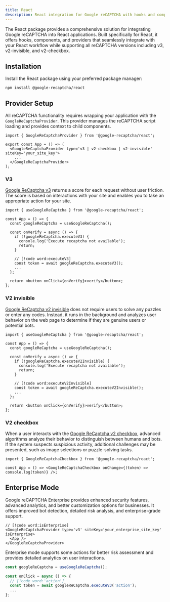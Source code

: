 ```yaml
---
title: React
description: React integration for Google reCAPTCHA with hooks and components
---
```


The React package provides a comprehensive solution for integrating Google reCAPTCHA into React applications. Built specifically for React, it offers hooks, components, and providers that seamlessly integrate with your React workflow while supporting all reCAPTCHA versions including v3, v2-invisible, and v2-checkbox.

## Installation

Install the React package using your preferred package manager:

```package-install
npm install @google-recaptcha/react
```

## Provider Setup

All reCAPTCHA functionality requires wrapping your application with the `GoogleReCaptchaProvider`. This provider manages the reCAPTCHA script loading and provides context to child components.

```tsx
import { GoogleReCaptchaProvider } from '@google-recaptcha/react';

export const App = () => (
  <GoogleReCaptchaProvider type='v3 | v2-checkbox | v2-invisible' siteKey='your_site_key'>
    ...
  </GoogleReCaptchaProvider>
);
```

### V3

[Google ReCaptcha v3](https://developers.google.com/recaptcha/docs/v3) returns a score for each request without user friction. The score is based on interactions with your site and enables you to take an appropriate action for your site.

```tsx
import { useGoogleReCaptcha } from '@google-recaptcha/react';

const App = () => {
  const googleReCaptcha = useGoogleReCaptcha();

  const onVerify = async () => {
    if (!googleReCaptcha.executeV3) {
      console.log('Execute recaptcha not available');
      return;
    }

    // [!code word:executeV3]
    const token = await googleReCaptcha.executeV3();
    ...
  };

  return <button onClick={onVerify}>verify</button>;
};
```

### V2 invisible

[Google ReCaptcha v2 invisible](https://developers.google.com/recaptcha/docs/display) does not require users to solve any puzzles or enter any codes. Instead, it runs in the background and analyzes user behavior on the web page to determine if they are genuine users or potential bots.

```tsx
import { useGoogleReCaptcha } from '@google-recaptcha/react';

const App = () => {
  const googleReCaptcha = useGoogleReCaptcha();

  const onVerify = async () => {
    if (!googleReCaptcha.executeV2Invisible) {
      console.log('Execute recaptcha not available');
      return;
    }

    // [!code word:executeV2Invisible]
    const token = await googleReCaptcha.executeV2Invisible();
    ...
  };

  return <button onClick={onVerify}>verify</button>;
};
```

### V2 checkbox

When a user interacts with the [Google ReCaptcha v2 checkbox](https://developers.google.com/recaptcha/docs/display), advanced algorithms analyze their behavior to distinguish between humans and bots. If the system suspects suspicious activity, additional challenges may be presented, such as image selections or puzzle-solving tasks.

```tsx
import { GoogleReCaptchaCheckbox } from '@google-recaptcha/react';

const App = () => <GoogleReCaptchaCheckbox onChange={(token) => console.log(token)} />;
```

## Enterprise Mode

Google reCAPTCHA Enterprise provides enhanced security features, advanced analytics, and better customization options for businesses. It offers improved bot detection, detailed risk analysis, and enterprise-grade support.

```tsx
// [!code word:isEnterprise]
<GoogleReCaptchaProvider type='v3' siteKey='your_enterprise_site_key' isEnterprise>
  <App />
</GoogleReCaptchaProvider>
```

Enterprise mode supports some actions for better risk assessment and provides detailed analytics on user interactions.

```ts
const googleReCaptcha = useGoogleReCaptcha();

const onClick = async () => {
  // [!code word:'action']
  const token = await googleReCaptcha.executeV3('action');
  ...
};
```
